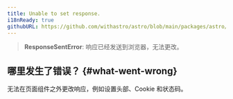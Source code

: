 ```yaml
---
title: Unable to set response.
i18nReady: true
githubURL: https://github.com/withastro/astro/blob/main/packages/astro/src/core/errors/errors-data.ts
---
```


> **ResponseSentError**: 响应已经发送到浏览器，无法更改。

## 哪里发生了错误？ \{#what-went-wrong\}

无法在页面组件之外更改响应，例如设置头部、Cookie 和状态码。
